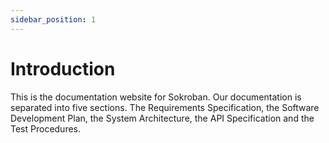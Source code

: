 ```yaml
---
sidebar_position: 1
---
```

# Introduction

This is the documentation website for Sokroban. Our documentation is separated into five sections. 
The Requirements Specification, the Software Development Plan, the System Architecture, the API Specification and the Test Procedures.